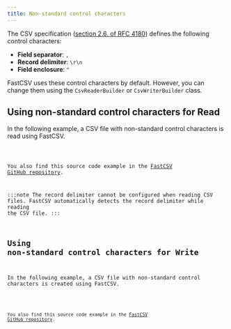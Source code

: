 ```yaml
---
title: Non-standard control characters
---
```



The CSV specification ([section 2.6. of RFC 4180](https://www.rfc-editor.org/rfc/rfc4180#section-2)) defines the following control characters:

- **Field separator**: `,`
- **Record delimiter**: `\r\n`
- **Field enclosure**: `"`

FastCSV uses these control characters by default. However, you can change them using the `CsvReaderBuilder` or
`CsvWriterBuilder` class.

## Using non-standard control characters for Read

In the following example, a CSV file with non-standard control characters is read using FastCSV.

<Code code={readSourceCode} title="ExampleCsvReaderWithNonStandardControlCharacters.java" lang="java"/>

You also find this source code example in the
[FastCSV GitHub repository](https://github.com/osiegmar/FastCSV/blob/main/example/src/main/java/example/ExampleCsvReaderWithNonStandardControlCharacters.java).

:::note
The record delimiter cannot be configured when reading CSV files. FastCSV automatically detects the record delimiter
while reading the CSV file.
:::

## Using non-standard control characters for Write

In the following example, a CSV file with non-standard control characters is created using FastCSV.

<Code code={writeSourceCode} title="ExampleCsvWriterWithNonStandardControlCharacters.java" lang="java"/>

You also find this source code example in the
[FastCSV GitHub repository](https://github.com/osiegmar/FastCSV/blob/main/example/src/main/java/example/ExampleCsvWriterWithNonStandardControlCharacters.java).
